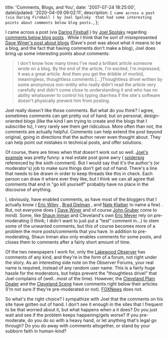 

  title: 'Comments, Blogs, and You',
  date: '2007-07-24 18:25:00',
  dateUpdated: '2020-04-09 09:02:11',
  description: `I came across a post (via Daring Fireball ) by Joel Spolsky  that had some interesting points about comments below blog posts.`,
};

I came across a post (via [Daring Fireball](http://daringfireball.net/ 'Daring Fireball') ) by [Joel Spolsky](http://www.joelonsoftware.com 'Joel Spolsky') regarding [comments below blog posts](http://www.joelonsoftware.com/items/2007/07/20.html 'Learning from Dave Winer') . While I think that he sort of misrepresented [Dave Winer's post about blogs](http://www.scripting.com/2007/01/01.html#theUneditedVoiceOfAPerson 'The unedited voice of a person') (Dave's post was about what it means to be a blog, and the fact that having comments don't make a blog), Joel does bring up some interesting points about comments:

> I don't know how many times I've read a brilliant article someone wrote on a blog. By the end of the article, I'm excited, I'm impressed, it was a great article. And then you get the dribble of morbid, meaningless, thoughtless comments.[...]Thoughtless drivel written by some anonymous non-entity who really didn't read the article very carefully and didn't come close to understanding it and who has no ability whatsoever to control his typing diarrhea if the site's software doesn't physically prevent him from posting.

Joel really doesn't like those comments. But what do you think? I agree, sometimes comments can get pretty out of hand; but on personal, design-oriented blogs (like the kind I am trying to create and the blogs that I subscribe to), I very rarely see them get ridiculous. More often than not, the comments are actually helpful. Comments can help extend the post beyond original, going in directions that the author never even thought about. They can help point out mistakes in technical posts, and offer solutions.

Of course, there are times when that doesn't work out so well. [Joel's example](http://www.curbed.com/archives/2007/07/18/south_williamsburg_getting_a_little_more_religion.php 'South Williamsburg Getting a Little More Religion') was pretty funny: a real estate post gone awry ( [spiderpig](http://en.wikipedia.org/wiki/Spiderpig 'Spiderpig') referenced by the sixth comment). But I would say that it's the author's (or moderator's) job to make sure things don't get out of hand. There's a line that needs to be drawn in order to keep threads like this in check. Each person can draw it where ever they like, but I think we can all agree that comments that end in "go kill yourself" probably have no place in the discourse of anything.

I, obviously, have enabled comments, as have most of the bloggers that I actually know ( [Eric Wiley](http://www.wileymedia.com/weblog/ 'Eric Wiley') , [Brad Dielman](http://braddielman.com/ 'Brad Dielman') , and [Nate Klaiber](http://www.nateklaiber.com/ 'Nate Klaiber') to name a few) . But, not everyone does ( [Dave Winer](http://www.scripting.com/ 'Scripting News') and of course [John Gruber](http://daringfireball.net/ 'John Gruber') come to mind). Some, like [Shaun Inman](http://shauninman.com/ 'Shaun Inman') and Cleveland's own [Eric Meyer](http://meyerweb.com 'Eric Meyer') rely on pre-moderating (I think; I didn't want to just put a "test" comment in...) to stem some of the unwanted comments, but this of course becomes more of a problem the more posts/comments that you have. In addition to pre-moderating, Shaun Inman also only enables comments for some posts, and closes them to comments after a fairly short amount of time.

Of the two newspapers I work for, only the [Lakewood Observer](http://lakewoodobserver.com 'The Lakewood Observer') has comments of any kind, and they're in the form of a forum, not right under the story. As an interesting side note on the Observer Forums, your real name is required, instead of any random user name. This is a fairly huge hassle for the moderators, but helps prevent the "thoughtless drivel" that Joel complains of (well...most of the time). However, the [Cleveland Plain Dealer](http://cleveland.com 'Cleveland Plain Dealer') and the [Cleveland Scene](http://www.clevescene.com/ 'Cleveland Scene') have comments right below their articles (I'm not sure if they're pre-moderated or not). [FOXNews](http://foxnews.com 'FOXNews') does not.

So what's the right choice? I sympathize with Joel that the comments on his site have gotten out of hand. I don't see it enough in the sites that I frequent to be that worried about it, but what happens when a it does? Do you just wait and see if the problem keeps happening/gets worse? If you pre-moderate, do you do so with a heavy hand, or let anything that's legal go through? Do you do away with comments altogether, or stand by your subborn faith in human-kind?
